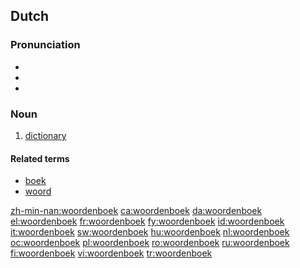 ==Dutch==
{{wikipedia|lang=nl}}

===Pronunciation===
*{{audio|Nl-woordenboek.ogg|audio}}
* {{IPA|/ˈwɔːrdənbuk/|lang=nl}}
* {{hyphenation|woor|den|boek}}

===Noun===
{{nl-noun|g=n|woordenboeken|woordenboekje}}

# [[dictionary]]

====Related terms====
* [[boek]]
* [[woord]]

[[zh-min-nan:woordenboek]]
[[ca:woordenboek]]
[[da:woordenboek]]
[[el:woordenboek]]
[[fr:woordenboek]]
[[fy:woordenboek]]
[[id:woordenboek]]
[[it:woordenboek]]
[[sw:woordenboek]]
[[hu:woordenboek]]
[[nl:woordenboek]]
[[oc:woordenboek]]
[[pl:woordenboek]]
[[ro:woordenboek]]
[[ru:woordenboek]]
[[fi:woordenboek]]
[[vi:woordenboek]]
[[tr:woordenboek]]